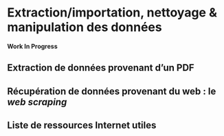 # Extraction/importation, nettoyage & manipulation des données {#data-analysis}

::: {.infobox .caution data-latex="{caution}"}
**Work In Progress**
:::


## Extraction de données provenant d'un PDF
  
## Récupération de données provenant du web : le *web scraping*
  
## Liste de ressources Internet utiles {.unnumbered #ref-data-analysis}
